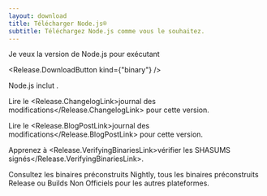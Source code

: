 ```yaml
---
layout: download
title: Télécharger Node.js®
subtitle: Téléchargez Node.js comme vous le souhaitez.
---
```


<section>
Je veux la version <Release.VersionDropdown /> de Node.js pour <Release.OperatingSystemDropdown /> exécutant <Release.BitnessDropdown />

<Release.DownloadButton kind={"binary"} />
</section>

<section>
Node.js inclut <Release.NpmLink />.

Lire le <Release.ChangelogLink>journal des modifications</Release.ChangelogLink> pour cette version.

Lire le <Release.BlogPostLink>journal des modifications</Release.BlogPostLink> pour cette version.

Apprenez à <Release.VerifyingBinariesLink>vérifier les SHASUMS signés</Release.VerifyingBinariesLink>.

Consultez les binaires préconstruits <LinkWithArrow href="https://nodejs.org/download/nightly/">Nightly</LinkWithArrow>, tous les binaires préconstruits <LinkWithArrow href="https://nodejs.org/download/release/">Release</LinkWithArrow> ou <LinkWithArrow href="https://unofficial-builds.nodejs.org/download/">Builds Non Officiels</LinkWithArrow> pour les autres plateformes.

</section>
